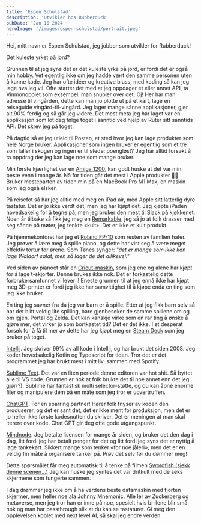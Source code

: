 ```yaml
---
title: 'Espen Schulstad'
description: 'Utvikler hos Rubberduck'
pubDate: 'Jan 10 2024'
heroImage: '/images/espen-schulstad/portrait.jpeg'
---
```







<Question1/>

Hei, mitt navn er Espen Schulstad, jeg jobber som utvikler for Rubberduck!

Det kuleste yrket på jord?

Grunnen til at jeg syns det er det kuleste yrke på jord, er fordi det er også min hobby. Vet egentlig ikke om jeg hadde vært den samme personen uten å kunne kode.
Jeg har ofte idéer og kreative bluss; med koding så kan jeg lage hva jeg vil. Ofte starter det med at jeg oppdager et eller annet API, ta Vinmonopolet som eksempel, man snubler over det. Oj! Her har man adresse til vingården, dette kan man jo plotte ut på et kart, lage en reiseguide vingård-til-vingård. Jeg lager mange sånne applikasjoner, gjør alt 90% ferdig og så går jeg videre. Det mest meta jeg har laget var en applikasjon som lot deg følge toget i sanntid ved hjelp av Ruter sitt sanntids API. Det skrev jeg på toget.

På dagtid så er jeg utleid til Posten, et sted hvor jeg kan lage produkter som hele Norge bruker. Applikasjoner som ingen bruker er egentlig som et tre som faller i skogen og ingen er til stede: poengløst? Jeg har alltid forsøkt å ta oppdrag der jeg kan lage noe som mange bruker.

<Question2/>

Min første kjærlighet var en [Amiga 1200](https://en.wikipedia.org/wiki/Amiga_1200), kan godt huske at det var min beste venn i mange år. Nå for tiden går det mest i Apple produkter 🤷‍♂️ Bruker mesteparten av tiden min på en MacBook Pro M1 Max, en maskin som jeg også elsker.

På reisefot så har jeg alltid med meg en iPad air, med Apple sitt latterlig dyre tastatur. Det er jo ikke verdt det, men jeg har kjøpt det. Jeg kjøpte iPaden hovedsakelig for å tegne på, men jeg bruker den mest til Slack på kjøkkenet. Noen år tilbake så fikk jeg meg en [Remarkable](https://remarkable.com/), jeg så jo at folk drasser med seg sånne på møter, jeg tenkte «kult». Det er ikke et kult produkt.

På hjemmekontoret har jeg et [Roland FP-10](https://www.roland.com/ca/products/fp-10/) som resten av familien hater. Jeg prøver å lære meg å spille piano, og dette har vist seg å være meget effektiv tortur for ørene. Som Tønes synger: <em>"det er mange som ikke kan lage Waldorf salat, men så lager de det allikevel."</em>

Ved siden av pianoet står en [Cricut-maskin](https://cricut.com/blog/how-to-make-t-shirts-with-cricut/), som jeg ene og alene har kjøpt for å lage t-skjorter. Denne brukes ikke nok. Det er forkastelig dette forbrukersamfunnet vi lever i! Eneste grunnen til at jeg ennå ikke har kjøpt meg 3D-printer er fordi jeg ikke har samvittighet til å kjøpe enda en ting som jeg ikke bruker.

En ting jeg savner fra da jeg var barn er å spille. Etter at jeg fikk barn selv så har det blitt veldig lite spilling, bare gjenbesøker de samme spillene om og om igjen. Portal og Zelda. Det kan kanskje virke som en rar ting å ønske å gjøre mer, det virker jo som bortkastet tid? Det er det ikke. I et desperat forsøk for å få til mer av dette har jeg kjøpt meg en [Steam Deck](https://store.steampowered.com/steamdeck) som jeg bruker på toget.



<Question3/>

[Intellij](https://www.jetbrains.com/idea/). Jeg skriver 99% av all kode i Intellij, og har brukt det siden 2008. Jeg koder hovedsakelig Kotlin og Typescript for tiden. Tror det er det programmet jeg har brukt mest i mitt liv, sammen med Spotify.

[Sublime Text](https://www.sublimetext.com/). Det var en liten periode denne editoren var hot shit. Så byttet alle til VS code. Grunnen er nok at folk brukte det til noe annet enn det jeg gjør(?). Sublime har fantastisk multi selector-støtte, og du kan åpne enorme filer og manipulere dem på en måte som jeg tror er uovertruffen.

[ChatGPT](https://chat.openai.com/). For en sparring partner! Hører folk fnyser av koden den produserer, og det er sant det, det er ikke ment for produksjon, men det er jo heller ikke første kodesnutten du skriver. Det er meningen at man skal iterere over kode. Chat GPT gir deg ofte gode utgangspunkt.

[Mindnode](https://www.mindnode.com/). Jeg betalte lisensen for mange år siden, og bruker det den dag i dag, litt fordi jeg har betalt penger for det og litt fordi jeg syns det er nyttig å lage tankekart. Sikkert mange som tenker «for noe jåleri», men det er en veldig fin måte å organisere tanker på. Prøv det selv før du dømmer meg!


<Question4/>

Dette spørsmålet får meg automatisk til å tenke på filmen [Swordfish (sjekk denne scenen...)](https://www.youtube.com/watch?v=u1Ds9CeG-VY) Jeg kan huske jeg syntes det var dritkult med de seks skjermene som fungerte sammen.

I dag drømmer jeg ikke om å ha verdens beste datamaskin med fjorten skjermer, men heller noe ala [Johnny Mnemonic](https://en.wikipedia.org/wiki/Johnny_Mnemonic_(film)). Alle ler av Zuckerberg og metaverse, men jeg tror han er inne på noe, spesielt hvis brillene blir små nok og man har passthrough slik at du kan se tastaturet. Gi meg den opplevelsen koblet med next level AI, så skal jeg endre verden.
